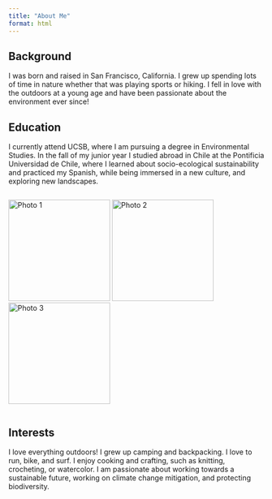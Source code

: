 ```yaml
---
title: "About Me"
format: html
---
```


## Background

I was born and raised in San Francisco, California. I grew up spending lots of time in nature whether that was playing sports or hiking. I fell in love with the outdoors at a young age and have been passionate about the environment ever since!


## Education

I currently attend UCSB, where I am pursuing a degree in Environmental Studies. In the fall of my junior year I studied abroad in Chile at the Pontificia Universidad de Chile, where I learned about socio-ecological sustainability and practiced my Spanish, while being immersed in a new culture, and exploring new landscapes.

<div style="display: flex; justify-content: center; align-items: center; gap: 1rem;">

  <img src="/images/torresdelpaine.jpg" alt="Photo 1" style="height: 200px; object-fit: cover;" />
  <img src="/images/atacama.jpeg" alt="Photo 2" style="height: 200px; object-fit: cover;" />
  <img src="/images/volcano.jpeg" alt="Photo 3" style="height: 200px; object-fit: cover;" />

</div>

## Interests

I love everything outdoors! I grew up camping and backpacking. I love to run, bike, and surf. I enjoy cooking and crafting, such as knitting, crocheting, or watercolor. I am passionate about working towards a sustainable future, working on climate change mitigation, and protecting biodiversity.
